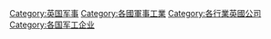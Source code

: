 [[Category:英国军事|Category:英国军事]]
[[Category:各國軍事工業|Category:各國軍事工業]]
[[Category:各行業英國公司|Category:各行業英國公司]]
[[Category:各国军工企业|Category:各国军工企业]]